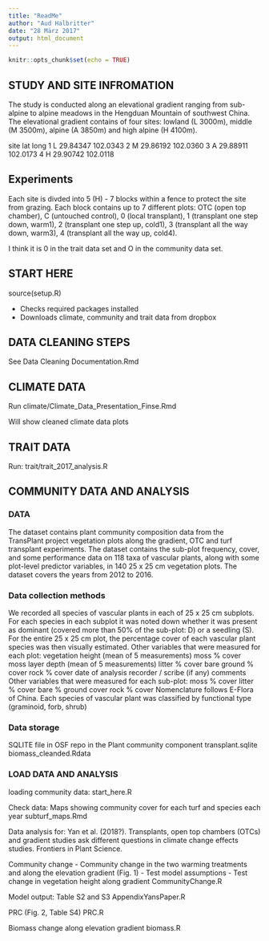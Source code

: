 ```yaml
---
title: "ReadMe"
author: "Aud Halbritter"
date: "28 März 2017"
output: html_document
---
```


```r
knitr::opts_chunk$set(echo = TRUE)
```

## STUDY AND SITE INFROMATION
The study is conducted along an elevational gradient ranging from sub-alpine to alpine meadows in the Hengduan Mountain of southwest China. The elevational gradient contains of four sites: lowland (L 3000m), middle (M 3500m), alpine (A 3850m) and high alpine (H 4100m).

  site      lat     long
1    L 29.84347 102.0343
2    M 29.86192 102.0360
3    A 29.88911 102.0173
4    H 29.90742 102.0118

## Experiments
Each site is divded into 5 (H) - 7 blocks within a fence to protect the site from grazing. Each block contains up to 7 different plots: OTC (open top chamber), C (untouched control), 0 (local transplant), 1 (transplant one step down, warm1), 2 (transplant one step up, cold1), 3 (transplant all the way down, warm3), 4 (transplant all the way up, cold4).

I think it is 0 in the trait data set and O in the community data set.


## START HERE
source(setup.R)

- Checks required packages installed
- Downloads climate, community and trait data from dropbox

## DATA CLEANING STEPS
See Data Cleaning Documentation.Rmd



## CLIMATE DATA

Run climate/Climate_Data_Presentation_Finse.Rmd

Will show cleaned climate data plots



## TRAIT DATA
Run:
trait/trait_2017_analysis.R




## COMMUNITY DATA AND ANALYSIS
### DATA

The dataset contains plant community composition data from the TransPlant project vegetation plots along the gradient, OTC and turf transplant experiments. 
The dataset contains the sub-plot frequency, cover, and some performance data on 118 taxa of vascular plants, along with some plot-level predictor variables, in 140 25 x 25 cm vegetation plots.
The dataset covers the years from 2012 to 2016.

### Data collection methods
We recorded all species of vascular plants in each of 25  x 25 cm subplots.
For each species in each subplot it was noted down whether it was present as dominant (covered more than 50% of the sub-plot: D) or a seedling (S). For the  entire 25 x 25 cm plot, the percentage cover of each vascular plant species was then visually estimated. 
Other variables that were measured for each plot:
vegetation height (mean of 5 measurements)
moss % cover
moss layer depth (mean of 5 measurements)
litter % cover 
bare ground % cover
rock % cover
date of analysis
recorder / scribe (if any)
comments
Other variables that were measured for each sub-plot:
moss % cover
litter % cover 
bare % ground cover
rock % cover
Nomenclature follows E-Flora of China. 
Each species of vascular plant was classified by functional type (graminoid, forb, shrub)

### Data storage
SQLITE file in OSF repo in the Plant community component
transplant.sqlite
biomass_cleanded.Rdata

### LOAD DATA AND ANALYSIS
loading community data: start_here.R

Check data:
Maps showing community cover for each turf and species each year
subturf_maps.Rmd

Data analysis for:
Yan et al. (2018?). Transplants, open top chambers (OTCs) and gradient studies ask different questions in climate change effects studies. Frontiers in Plant Science.

Community change
- Community change in the two warming treatments and along the elevation gradient (Fig. 1)
- Test model assumptions
- Test change in vegetation height along gradient
CommunityChange.R

Model output: Table S2 and S3
AppendixYansPaper.R

PRC (Fig. 2, Table S4)
PRC.R

Biomass change along elevation gradient
biomass.R
